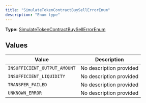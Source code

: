 ```yaml
---
title: "SimulateTokenContractBuySellErrorEnum"
description: "Enum type"
---
```


**Type:** [SimulateTokenContractBuySellErrorEnum](/api-reference/types/simulatetokencontractbuysellerrorenum)

## Values

| Value | Description |
|-------|-------------|
| `INSUFFICIENT_OUTPUT_AMOUNT` | No description provided |
| `INSUFFICIENT_LIQUIDITY` | No description provided |
| `TRANSFER_FAILED` | No description provided |
| `UNKNOWN_ERROR` | No description provided |

